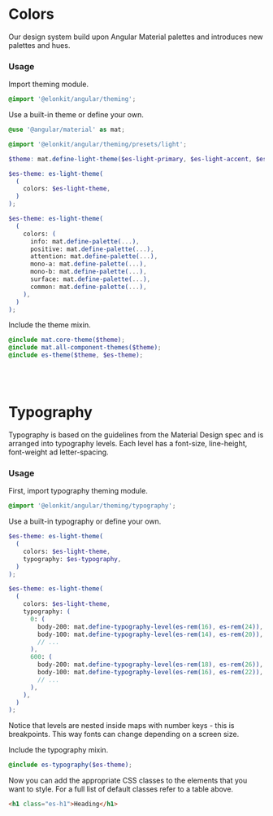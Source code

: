 

<Meta title="Guides/Theming" />

# Colors

Our design system build upon Angular Material palettes and introduces new palettes and hues.

<Canvas>
  <Colors />
</Canvas>

### Usage

Import theming module.

```scss
@import '@elonkit/angular/theming';
```

Use a built-in theme or define your own.

```scss
@use '@angular/material' as mat;

@import '@elonkit/angular/theming/presets/light';

$theme: mat.define-light-theme($es-light-primary, $es-light-accent, $es-light-warn);

$es-theme: es-light-theme(
  (
    colors: $es-light-theme,
  )
);
```

```scss
$es-theme: es-light-theme(
  (
    colors: (
      info: mat.define-palette(...),
      positive: mat.define-palette(...),
      attention: mat.define-palette(...),
      mono-a: mat.define-palette(...),
      mono-b: mat.define-palette(...),
      surface: mat.define-palette(...),
      common: mat.define-palette(...),
    ),
  )
);
```

Include the theme mixin.

```scss
@include mat.core-theme($theme);
@include mat.all-component-themes($theme);
@include es-theme($theme, $es-theme);
```

<br />
<br />

# Typography

Typography is based on the guidelines from the Material Design spec and is arranged into
typography levels. Each level has a font-size, line-height, font-weight ad letter-spacing.

<Canvas>
  <Typography />
</Canvas>

### Usage

First, import typography theming module.

```scss
@import '@elonkit/angular/theming/typography';
```

Use a built-in typography or define your own.

```scss
$es-theme: es-light-theme(
  (
    colors: $es-light-theme,
    typography: $es-typography,
  )
);
```

```scss
$es-theme: es-light-theme(
  (
    colors: $es-light-theme,
    typography: (
      0: (
        body-200: mat.define-typography-level(es-rem(16), es-rem(24)),
        body-100: mat.define-typography-level(es-rem(14), es-rem(20)),
        // ...
      ),
      600: (
        body-200: mat.define-typography-level(es-rem(18), es-rem(26)),
        body-100: mat.define-typography-level(es-rem(16), es-rem(22)),
        // ...
      ),
    ),
  )
);
```

Notice that levels are nested inside maps with number keys - this is breakpoints.
This way fonts can change depending on a screen size.

Include the typography mixin.

```scss
@include es-typography($es-theme);
```

Now you can add the appropriate CSS classes to the elements that you want to style.
For a full list of default classes refer to a table above.

```html
<h1 class="es-h1">Heading</h1>
```
